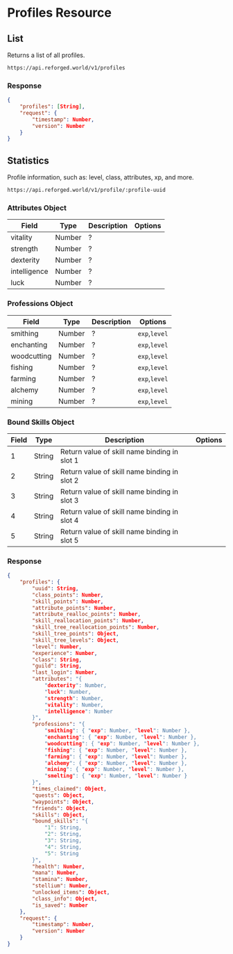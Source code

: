 # Profiles Resource

## List

Returns a list of all profiles.

```sh
https://api.reforged.world/v1/profiles
```

### Response

```json
{
    "profiles": [String],
    "request": {
        "timestamp": Number,
        "version": Number
    }
}
```

## Statistics

Profile information, such as: level, class, attributes, xp, and more.

```sh
https://api.reforged.world/v1/profile/:profile-uuid
```

### Attributes Object

| Field        | Type   | Description | Options |
| ------------ | ------ | ----------- | ------- |
| vitality     | Number | ?           |         |
| strength     | Number | ?           |         |
| dexterity    | Number | ?           |         |
| intelligence | Number | ?           |         |
| luck         | Number | ?           |         |

### Professions Object

| Field       | Type   | Description | Options       |
| ----------- | ------ | ----------- | ------------- |
| smithing    | Number | ?           | `exp`,`level` |
| enchanting  | Number | ?           | `exp`,`level` |
| woodcutting | Number | ?           | `exp`,`level` |
| fishing     | Number | ?           | `exp`,`level` |
| farming     | Number | ?           | `exp`,`level` |
| alchemy     | Number | ?           | `exp`,`level` |
| mining      | Number | ?           | `exp`,`level` |

### Bound Skills Object

| Field | Type   | Description                                  | Options |
| ----- | ------ | -------------------------------------------- | ------- |
| 1     | String | Return value of skill name binding in slot 1 |         |
| 2     | String | Return value of skill name binding in slot 2 |         |
| 3     | String | Return value of skill name binding in slot 3 |         |
| 4     | String | Return value of skill name binding in slot 4 |         |
| 5     | String | Return value of skill name binding in slot 5 |         |

### Response

```json
{
    "profiles": {
        "uuid": String,
        "class_points": Number,
        "skill_points": Number,
        "attribute_points": Number,
        "attribute_realloc_points": Number,
        "skill_reallocation_points": Number,
        "skill_tree_reallocation_points": Number,
        "skill_tree_points": Object,
        "skill_tree_levels": Object,
        "level": Number,
        "experience": Number,
        "class": String,
        "guild": String,
        "last_login": Number,
        "attributes": "{
            "dexterity": Number,
            "luck": Number,
            "strength": Number,
            "vitality": Number,
            "intelligence": Number
        }",
        "professions": "{
            "smithing": { "exp": Number, "level": Number },
            "enchanting": { "exp": Number, "level": Number },
            "woodcutting": { "exp": Number, "level": Number },
            "fishing": { "exp": Number, "level": Number },
            "farming": { "exp": Number, "level": Number },
            "alchemy": { "exp": Number, "level": Number },
            "mining": { "exp": Number, "level": Number },
            "smelting": { "exp": Number, "level": Number }
        }",
        "times_claimed": Object,
        "quests": Object,
        "waypoints": Object,
        "friends": Object,
        "skills": Object,
        "bound_skills": "{
            "1": String,
            "2": String,
            "3": String,
            "4": String,
            "5": String
        }",
        "health": Number,
        "mana": Number,
        "stamina": Number,
        "stellium": Number,
        "unlocked_items": Object,
        "class_info": Object,
        "is_saved": Number
    },
    "request": {
        "timestamp": Number,
        "version": Number
    }
}
```
